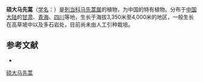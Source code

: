 {{Speciesbox
| name = 硕大马先蒿
| status = 
| status_system = 
| image =
| genus = Pedicularis
| species = ingens
| authority = Maxim.
}}

'''硕大马先蒿'''（[[学名|学名]]：{{lang|la|''Pedicularis ingens''}}）是[[列当科|列当科]][[马先蒿属|马先蒿属]]的植物，为中国的特有植物。分布于[[中国大陆|中国大陆]]的[[甘肃|甘肃]]、[[青海|青海]]、[[四川|四川]]等地，生长于海拔3,350米至4,000米的地区，一般生长在高草坡中以及多石岩处，目前尚未由人工引种栽培。

== 参考文献 ==
<div class="references-small">
* {{cite web| url =http://www.bioinfo.cn/db05/KmzwSpecies.php?action=view&id=21320| title =硕大马先蒿| work =《中国高等植物数据库全库》| publisher =中国科学院微生物研究所| author =昆明植物研究所| accessdate =2009-02-25| deadurl =yes| archiveurl =https://web.archive.org/web/20160305080634/http://www.bioinfo.cn/db05/KmzwSpecies.php?action=view&id=21320| archivedate =2016-03-05}}
</div>
{{Taxonbar|from=Q15231111}}

[[Category:马先蒿属|硕大马先蒿]]


{{植物小作品}}